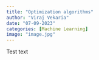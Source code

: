 ```yaml
---
title: "Optimization algorithms"
author: "Viraj Vekaria"
date: "07-09-2023"
categories: [Machine Learning]
image: "image.jpg"
---
```


Test text
